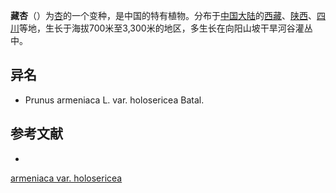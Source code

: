{{Infraspeciesbox
| status = 
| status_system = 
| image = 
| taxon = Prunus armeniaca var. holosericea
| authority = Batalin
}}

'''藏杏'''（{{sn|''Prunus armeniaca'' var. ''holosericea''}}）为[[杏|杏]]的一个变种，是中国的特有植物。分布于[[中国大陆|中国大陆]]的[[西藏|西藏]]、[[陕西|陕西]]、[[四川|四川]]等地，生长于海拔700米至3,300米的地区，多生长在向阳山坡干旱河谷灌丛中。

== 异名 ==
* Prunus armeniaca L. var. holosericea Batal.

== 参考文献 ==
<div class="references-small">
* {{cite web| url =http://www.bioinfo.cn/db05/KmzwSpecies.php?action=view&id=18494| title =藏杏| work =《中国高等植物数据库全库》| publisher =中国科学院微生物研究所| author =昆明植物研究所| accessdate =2009-02-25| deadurl =yes| archiveurl =https://web.archive.org/web/20160305100555/http://www.bioinfo.cn/db05/KmzwSpecies.php?action=view&id=18494| archivedate =2016-03-05}}
</div>

[[Category:杏组|armeniaca var. holosericea]]

{{植物小作品}}